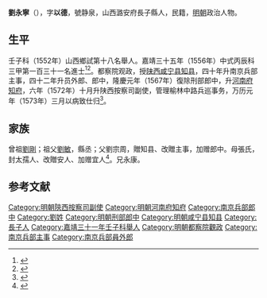 {{Otheruses|other=名为刘以德的其他人物|刘以德}}
{{明清人物信息框
| 姓名 = 劉永寧
| 原名 =
| 圖片名稱= 
| 圖片大小 =
| 圖片說明 = 
| 最高職務 =陕西按察司副使
| 國家 = 大明 
| 爵位 =
| 籍貫 = 山西潞安府長子縣
| 族裔 = 
| 字號 = 
| 諡號 =
| 出生日期 = 丙子年六月十七日
| 出生地點 = <!---山西潞安府長子縣--->
| 逝世日期 = 卒年不詳 
| 逝世地點 =
| 墓葬 =
| 配偶 = 娶孔氏，封孺人、加安人、宜人
| 親屬 = （子）崇孝、崇廉
| 出身 =
* 嘉靖三十一年壬子科舉人
* 嘉靖三十五年丙辰科同進士出身
| 經歷 =
| 著作 =  
}}
'''劉永寧'''（{{bd|1516年||？|catIdx=}}），字'''以德'''，號静泉，山西潞安府長子縣人，民籍，[[明朝|明朝]]政治人物。

== 生平 ==
壬子科（1552年）山西鄉試第十八名舉人。嘉靖三十五年（1556年）中式丙辰科<!---會試第二百二名--->三甲第一百三十一名進士<ref>{{Cite book|title=《皇明贡举考》卷五|author=[[张朝瑞|张朝瑞]]|publisher=《续修四库全书》史部第828册|year=|isbn=|location=|pages=}}</ref><ref>{{Cite book|title=贡举志五种 上|author=鲁小俊，江俊伟著|publisher=武汉大学出版社|year=2009|isbn=978-7-307-07043-1|location=武汉|pages=}}</ref>。都察院观政，授[[陕西|陕西]][[咸宁县|咸宁县]][[知县|知县]]，四十年升南京兵部主事，四十二年升员外郎、郎中，隆慶元年（1567年）復除刑部郎中，升[[河南府|河南府]][[知府|知府]]，六年（1572年）十月升陕西按察司副使，管理榆林中路兵巡事务，万历元年（1573年）三月以病致仕归<ref>{{cite news|title=长子县进士名录|url=http://www.dfz.changzhi.gov.cn/960rn.jsp?urltype=news.NewsContentUrl&wbnewsid=232113&wbtreeid=21514|accessdate=2013-08-13|newspaper=长治市情网|deadurl=yes|archiveurl=https://web.archive.org/web/20130819035751/http://www.dfz.changzhi.gov.cn/960rn.jsp?urltype=news.NewsContentUrl&wbnewsid=232113&wbtreeid=21514|archivedate=2013-08-19}}</ref>。

== 家族 ==
曾祖[[劉剛|劉剛]]；祖父[[劉敏|劉敏]]，縣丞；父劉宗周，贈知县、改贈主事，加赠郎中。母張氏，封太孺人、改贈安人、加赠宜人<ref>{{Cite book|title=天一阁藏明代科举录选刊 登科录 点校本|author=龚延明主编|publisher=宁波出版社|year=2016|isbn=978-7-5526-2320-8|location=宁波|pages=|quote=《天一閣藏明代科舉錄選刊.登科錄》之《嘉靖三十五年丙辰科登科錄》}}</ref>。兄永康。

{{start box}}
{{s-off}}
{{s-before|[[王彦民|王彦民]]<br>}}
{{s-title|明朝咸宁县知县|1553年—1561年}}
{{s-after|[[劉早|劉早]]<br>}}
{{end box}}

==参考文献==
{{reflist}}

{{嘉靖三十五年丙辰科殿試金榜}}

{{DEFAULTSORT:}}
[[Category:明朝陝西按察司副使|Category:明朝陝西按察司副使]]
[[Category:明朝河南府知府|Category:明朝河南府知府]]
[[Category:南京兵部郎中|Category:南京兵部郎中]]
[[Category:劉姓|Category:劉姓]]
[[Category:明朝刑部郎中|Category:明朝刑部郎中]]
[[Category:明朝咸宁县知县|Category:明朝咸宁县知县]]
[[Category:長子人|Category:長子人]]
[[Category:嘉靖三十一年壬子科舉人|Category:嘉靖三十一年壬子科舉人]]
[[Category:明朝都察院觀政|Category:明朝都察院觀政]]
[[Category:南京兵部主事|Category:南京兵部主事]]
[[Category:南京兵部員外郎|Category:南京兵部員外郎]]
